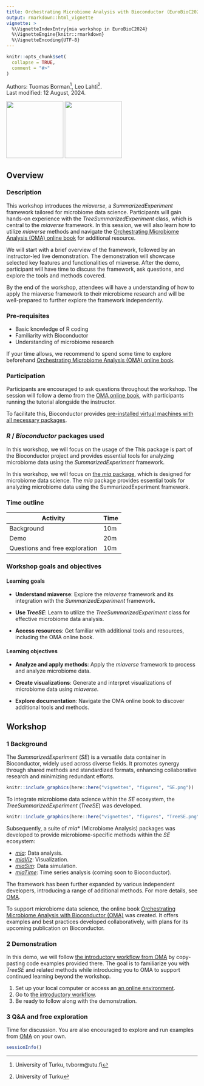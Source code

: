 ```yaml
---
title: Orchestrating Microbiome Analysis with Bioconductor (EuroBioC2024)
output: rmarkdown::html_vignette
vignette: >
  %\VignetteIndexEntry{mia workshop in EuroBioC2024}
  %\VignetteEngine{knitr::rmarkdown}
  %\VignetteEncoding{UTF-8}
---
```


```r
knitr::opts_chunk$set(
  collapse = TRUE,
  comment = "#>"
)
```

Authors:
    Tuomas Borman^[University of Turku, tvborm@utu.fi],
    Leo Lahti^[University of Turku].
    <br/>
Last modified: 12 August, 2024.

<img src="figures/EuroBioC2024.png" width="150"/> <img src="figures/mia_logo.png" width="150"/>

## Overview

### Description

This workshop introduces the _miaverse_, a _SummarizedExperiment_
framework tailored for microbiome data science. Participants will gain
hands-on experience with the
_TreeSummarizedExperiment_ class, which is central to the _miaverse_
framework. In this session, we will also learn how to utilize _miaverse_ methods
and navigate the
[Orchestrating Microbiome Analysis (OMA) online book](https://microbiome.github.io/OMA/docs/devel/)
for additional resource.

We will start with a brief overview of the framework, followed by an
instructor-led live demonstration. The demonstration will showcase selected
key features and functionalities of miaverse. After the demo, participant
will have time to discuss the framework, ask questions, and explore the tools
and methods covered.

By the end of the workshop, attendees will have a understanding of how to
apply the miaverse framework to their microbiome research and will be
well-prepared to further explore the framework independently.

### Pre-requisites

* Basic knowledge of R coding
* Familiarity with Bioconductor
* Understanding of microbiome research

If your time allows, we recommend to spend some time to explore beforehand
[Orchestrating Microbiome Analysis (OMA) online book](https://microbiome.github.io/OMA/docs/devel/).

### Participation

Participants are encouraged to ask questions throughout the workshop. The
session will follow a demo from the
[OMA online book](https://microbiome.github.io/OMA/docs/devel/pages/introductory_workflow.html),
with participants running the tutorial alongside the instructor.

To facilitate this, Bioconductor provides
[pre-installed virtual machines with all necessary packages](https://workshop.bioconductor.org/).

### _R_ / _Bioconductor_ packages used

In this workshop, we will focus on the usage of the
This package is part of the
Bioconductor project and provides essential tools for analyzing
microbiome data using the _SummarizedExperiment_ framework.

In this workshop, we will focus on
[the _mia_ package](https://bioconductor.org/packages/devel/bioc/html/mia.html),
which is designed for microbiome data science. The _mia_ package provides essential tools for analyzing microbiome data using the SummarizedExperiment framework.

### Time outline

| Activity                          | Time |
|-----------------------------------|------|
| Background                        | 10m  |
| Demo                              | 20m  |
| Questions and free exploration    | 10m  |

### Workshop goals and objectives

#### Learning goals

- **Understand miaverse**: Explore the _miaverse_ framework and its integration with the _SummarizedExperiment_ framework.

- **Use _TreeSE_**: Learn to utilize the _TreeSummarizedExperiment_ class for effective microbiome data analysis.

- **Access resources**: Get familiar with additional tools and resources, including the OMA online book.

#### Learning objectives

- **Analyze and apply methods**:  Apply the _miaverse_ framework to process and analyze microbiome data.

- **Create visualizations**: Generate and interpret visualizations of microbiome data using _miaverse_.

- **Explore documentation**: Navigate the OMA online book to discover additional tools and methods.

## Workshop

### 1 Background

The _SummarizedExperiment_ (_SE_) is a versatile data container in Bioconductor,
widely used across diverse fields. It promotes synergy through shared methods
and standardized formats, enhancing collaborative research and minimizing
redundant efforts.

```r
knitr::include_graphics(here::here("vignettes", "figures", "SE.png"))
```

To integrate microbiome data science within the _SE_ ecosystem, the
_TreeSummarizedExperiment_ (_TreeSE_) was developed.

```r
knitr::include_graphics(here::here("vignettes", "figures", "TreeSE.png"))
```

Subsequently, a suite of _mia_* (MIcrobiome Analysis) packages was developed
to provide microbiome-specific methods within the _SE_ ecosystem:

- [_mia_](https://www.bioconductor.org/packages/release/bioc/html/mia.html): Data analysis.
- [_miaViz_](https://www.bioconductor.org/packages/release/bioc/html/miaViz.html): Visualization.
- [_miaSim_](https://www.bioconductor.org/packages/release/bioc/html/miaSim.html): Data simulation.
- [_miaTime_](https://github.com/microbiome/miaTime): Time series analysis (coming soon to Bioconductor).

The framework has been further expanded by various independent developers,
introducing a range of additional methods. For more details, see
[OMA](https://microbiome.github.io/OMA/docs/devel/pages/miaverse.html#sec-packages).

To support microbiome data science, the online book
[Orchestrating Microbiome Analysis with Bioconductor (OMA)](https://microbiome.github.io/OMA/docs/devel)
was created. It offers examples and best practices developed collaboratively,
with plans for its upcoming publication on Bioconductor.

### 2 Demonstration

In this demo, we will follow
[the introductory workflow from OMA](https://microbiome.github.io/OMA/docs/devel/pages/introductory_workflow.html)
by copy-pasting code examples provided there. The goal is to familiarize you with
_TreeSE_ and related methods while introducing you to OMA to support continued
learning beyond the workshop.

1. Set up your local computer or access an [an online environment](https://workshop.bioconductor.org/).
2. Go to [the introductory workflow](https://microbiome.github.io/OMA/docs/devel/pages/introductory_workflow.html).
3. Be ready to follow along with the demonstration.

### 3 Q&A and free exploration

Time for discussion. You are also encouraged to explore and run examples from
[OMA](https://microbiome.github.io/OMA/docs/devel/) on your own.

```r
sessionInfo()
```
